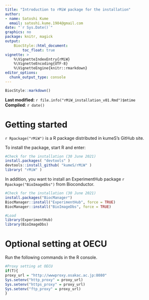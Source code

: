 ```yaml
---
title: "Introduction to rMiW package for the installation"
author: 
- name: Satoshi Kume
  email: satoshi.kume.1984@gmail.com
date: "`r Sys.Date()`"
graphics: no
package: knitr, magick
output:
    BiocStyle::html_document:
        toc_float: true
vignette: >
    %\VignetteIndexEntry{rMiW}
    %\VignetteEncoding{UTF-8}
    %\VignetteEngine{knitr::rmarkdown}
editor_options: 
  chunk_output_type: console
---
```


```r
BiocStyle::markdown()
```

**Last modified:** `r file.info("rMiW_installation_v01.Rmd")$mtime`<br />
**Compiled**: `r date()`

# Getting started

`r Rpackage("rMiW")` is a R package distributed in kumeS's GitHub site.

To install the package, start R and enter:

```r
#Check for the installation (30 June 2021)
install.packages( "devtools" )
devtools::install_github( "kumeS/rMiW" )
library( "rMiW" )

```

In addition, you want to install an ExperimentHub package 
`r Rpackage("BioImageDbs")` from Bioconductor.

```r
#Check for the installation (30 June 2021)
install.packages("BiocManager")
BiocManager::install("ExperimentHub", force = TRUE)
BiocManager::install("BioImageDbs", force = TRUE)

#Load
library(ExperimentHub)
library(BioImageDbs)

```

# Optional setting at OECU

Run the following commands in the R console.

```r
#Proxy setting at OECU
if(T){
proxy_url = "http://wwwproxy.osakac.ac.jp:8080"
Sys.setenv("http_proxy" = proxy_url)
Sys.setenv("https_proxy" = proxy_url)
Sys.setenv("ftp_proxy" = proxy_url)
}

```
